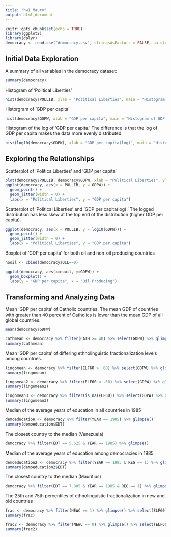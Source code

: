 ---
title: "hw1_Mauro"
output: html_document
---

```{r setup, include=FALSE}
knitr::opts_chunk$set(echo = TRUE)
library(ggplot2)
library(dplyr)
democracy <- read.csv("democracy.csv", stringsAsFactors = FALSE, na.strings = ".")
```

## Initial Data Exploration

A summary of all variables in the democracy dataset:
```{r}
summary(democracy)

```

Histogram of 'Political Liberties'

```{r}
hist(democracy$POLLIB, xlab = "Political Liberties", main = "Histogram of Political Liberties")
```

Historgram of 'GDP per capita'

```{r}
hist(democracy$GDPW, xlab = "GDP per capita", main = "Histogram of GDP per capita")
```

Histogram of the log of 'GDP per capita.' The difference is that the log of GDP per capita makes the data more evenly distributed. 

```{r}
hist(log10(democracy$GDPW), xlab = "GDP per capita(log)", main = "Histogram of GDP per capita (log)")
```

## Exploring the Relationships

Scatterplot of 'Politics Liberties' and 'GDP per capita'

```{r}
plot(democracy$POLLIB, democracy$GDPW, xlab = "Political Liberties", ylab = "GDP per capita")
ggplot(democracy, aes(x = POLLIB, y = GDPW)) + 
  geom_point() + 
  geom_jitter(width = 0) +
  labs(x = "Political Liberties", y = "GDP per capita")
```

Scatterplot of 'Political Liberties' and 'GDP per capita(log).' The logged distribution has less skew at the top end of the distribution (higher GDP per capita).

```{r}
ggplot(democracy, aes(x = POLLIB, y = log10(GDPW))) + 
  geom_point() + 
  geom_jitter(width = 0) +
  labs(x = "Political Liberties", y = "GDP per capita")
```

Boxplot of 'GDP per capita' for both oil and non-oil producing countries

```{r}
nooil <- cbind(democracy$OIL==0)
       
ggplot(democracy, aes(x=nooil, y=GDPW)) +
  geom_boxplot() +
  labs(y = "GDP per capita", x = "Oil Producing")
```

## Transforming and Analyzing Data

Mean 'GDP per capita' of Catholic countries. The mean GDP of countries with greater than 40 percent of Catholics is lower than the mean GDP of all global countries.

```{r}
mean(democracy$GDPW)

cathmean <- democracy %>% filter(CATH >= 40) %>% select(GDPW) %>% glimpse()
summary(cathmean)
```

Mean 'GDP per capita' of differing ethnolinguistic fractionalization levels among countries.

```{r}
lingomean <- democracy %>% filter(ELF60 > .60) %>% select(GDPW) %>% glimpse()
summary(lingomean)

lingomean2 <- democracy %>% filter(ELF60 < .60) %>% select(GDPW) %>% glimpse()
summary(lingomean2)

lingomean3 <- democracy %>% filter(is.na(ELF60)) %>% select(GDPW) %>% glimpse()
summary(lingomean3)
```

Median of the average years of education in all countries in 1985

```{r}
demoeducation <- democracy %>% filter(YEAR == 1985) %>% glimpse()
summary(demoeducation$EDT)
```


The closest country to the median (Venezuela)

```{r}
democracy %>% filter(EDT == 5.625 & YEAR == 1985) %>% glimpse()
```


Median of the average years of education among democracies in 1985

```{r}
demoeducation2 <- democracy %>% filter(YEAR == 1985 & REG == 1) %>% glimpse()
summary(demoeducation2$EDT)
```

The closest country to the median (Mauritius)

```{r}
democracy %>% filter(EDT == 7.805 & YEAR == 1985 & REG == 1) %>% glimpse()
```

The 25th and 75th percentiles of ethnolinguistic fractionalization in new and old countries

```{r}
frac <- democracy %>% filter(NEWC == 1) %>% glimpse() %>% select(ELF60)
summary(frac)

frac2 <- democracy %>% filter(NEWC == 0) %>% glimpse() %>% select(ELF60)
summary(frac2)
```


